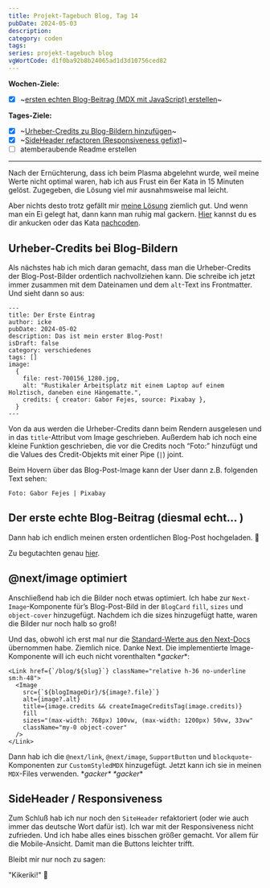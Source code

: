 ---
title: Projekt-Tagebuch Blog, Tag 14
pubDate: 2024-05-03
description:
category: coden
tags:
series: projekt-tagebuch blog
vgWortCode: d1f0ba92b8b24065ad1d3d10756ced82
---

<DateFormatter date={pubDate} weekday />

**Wochen-Ziele:**

- [x] ~[ersten echten Blog-Beitrag (MDX mit JavaScript) erstellen](#der-erste-echte-blog-beitrag-diesmal-echt)~

**Tages-Ziele:**

- [x] ~[Urheber-Credits zu Blog-Bildern hinzufügen](#urheber-credits-bei-blog-bildern)~
- [x] ~[SideHeader refactoren (Responsiveness gefixt)](#sideheader-responsiveness)~
- [ ] atemberaubende Readme erstellen

---

Nach der Ernüchterung, dass ich beim Plasma abgelehnt wurde, weil meine Werte nicht optimal waren, hab ich aus Frust ein 6er Kata in 15 Minuten gelöst. Zugegeben, die Lösung viel mir ausnahmsweise mal leicht.

Aber nichts desto trotz gefällt mir [meine Lösung](/blog/codewars-the-vowel-code) ziemlich gut. Und wenn man ein Ei gelegt hat, dann kann man ruhig mal gackern. [Hier](https://www.codewars.com/kata/53697be005f803751e0015aa) kannst du es dir ankucken oder das Kata [ nachcoden](/blog/codewars-the-vowel-code).

## Urheber-Credits bei Blog-Bildern

Als nächstes hab ich mich daran gemacht, dass man die Urheber-Credits der Blog-Post-Bilder ordentlich nachvollziehen kann. Die schreibe ich jetzt immer zusammen mit dem Dateinamen und dem `alt`-Text ins Frontmatter. Und sieht dann so aus:

```mdx
---
title: Der Erste Eintrag
author: icke
pubDate: 2024-05-02
description: Das ist mein erster Blog-Post!
isDraft: false
category: verschiedenes
tags: []
image:
  {
    file: rest-700156_1280.jpg,
    alt: "Rustikaler Arbeitsplatz mit einem Laptop auf einem Holztisch, daneben eine Hängematte.",
    credits: { creator: Gabor Fejes, source: Pixabay },
  }
---
```

Von da aus werden die Urheber-Credits dann beim Rendern ausgelesen und in das `title`-Attribut vom Image geschrieben. Außerdem hab ich noch eine kleine Funktion geschrieben, die vor die Credits noch “Foto:” hinzufügt und die Values des Credit-Objekts mit einer Pipe (`|`) joint.

Beim Hovern über das Blog-Post-Image kann der User dann z.B. folgenden Text sehen:

`Foto: Gabor Fejes | Pixabay`

## Der erste echte Blog-Beitrag (diesmal echt... )

Dann hab ich endlich meinen ersten ordentlichen Blog-Post hochgeladen. 🥳

Zu begutachten genau [hier](/blog/der-erste-eintrag).

## @next/image optimiert

Anschließend hab ich die Bilder noch etwas optimiert. Ich habe zur `Next-Image`-Komponente für’s Blog-Post-Bild in der `BlogCard` `fill`, `sizes` und `object-cover` hinzugefügt. Nachdem ich die sizes hinzugefügt hatte, waren die Bilder nur noch halb so groß!

Und das, obwohl ich erst mal nur die [Standard-Werte aus den Next-Docs](https://nextjs.org/docs/pages/api-reference/components/image#sizes) übernommen habe. Ziemlich nice. Danke Next. Die implementierte Image-Komponente will ich euch nicht vorenthalten \*_gacker_\*:

```tsx
<Link href={`/blog/${slug}`} className="relative h-36 no-underline sm:h-48">
  <Image
    src={`${blogImageDir}/${image?.file}`}
    alt={image?.alt}
    title={image.credits && createImageCreditsTag(image.credits)}
    fill
    sizes="(max-width: 768px) 100vw, (max-width: 1200px) 50vw, 33vw"
    className="my-0 object-cover"
  />
</Link>
```

Dann hab ich die `@next/link`, `@next/image`, `SupportButton` und `blockquote`-Komponenten zur `CustomStyledMDX` hinzugefügt. Jetzt kann ich sie in meinen `MDX`-Files verwenden. \*_gacker\* \*gacker_\*

## SideHeader / Responsiveness

Zum Schluß hab ich nur noch den `SiteHeader` refaktoriert (oder wie auch immer das deutsche Wort dafür ist). Ich war mit der Responsiveness nicht zufrieden. Und ich habe alles eines bisschen größer gemacht. Vor allem für die Mobile-Ansicht. Damit man die Buttons leichter trifft.

Bleibt mir nur noch zu sagen:

"Kikeriki!" 🐔
